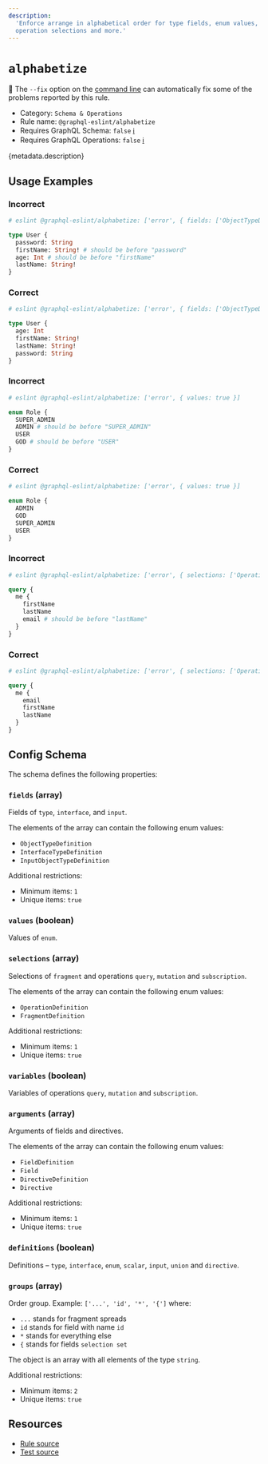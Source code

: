 ```yaml
---
description:
  'Enforce arrange in alphabetical order for type fields, enum values, input object fields,
  operation selections and more.'
---
```


# `alphabetize`

🔧 The `--fix` option on the
[command line](https://eslint.org/docs/user-guide/command-line-interface#--fix) can automatically
fix some of the problems reported by this rule.

- Category: `Schema & Operations`
- Rule name: `@graphql-eslint/alphabetize`
- Requires GraphQL Schema: `false`
  [ℹ️](/docs/getting-started#extended-linting-rules-with-graphql-schema)
- Requires GraphQL Operations: `false`
  [ℹ️](/docs/getting-started#extended-linting-rules-with-siblings-operations)

{metadata.description}

## Usage Examples

### Incorrect

```graphql
# eslint @graphql-eslint/alphabetize: ['error', { fields: ['ObjectTypeDefinition'] }]

type User {
  password: String
  firstName: String! # should be before "password"
  age: Int # should be before "firstName"
  lastName: String!
}
```

### Correct

```graphql
# eslint @graphql-eslint/alphabetize: ['error', { fields: ['ObjectTypeDefinition'] }]

type User {
  age: Int
  firstName: String!
  lastName: String!
  password: String
}
```

### Incorrect

```graphql
# eslint @graphql-eslint/alphabetize: ['error', { values: true }]

enum Role {
  SUPER_ADMIN
  ADMIN # should be before "SUPER_ADMIN"
  USER
  GOD # should be before "USER"
}
```

### Correct

```graphql
# eslint @graphql-eslint/alphabetize: ['error', { values: true }]

enum Role {
  ADMIN
  GOD
  SUPER_ADMIN
  USER
}
```

### Incorrect

```graphql
# eslint @graphql-eslint/alphabetize: ['error', { selections: ['OperationDefinition'] }]

query {
  me {
    firstName
    lastName
    email # should be before "lastName"
  }
}
```

### Correct

```graphql
# eslint @graphql-eslint/alphabetize: ['error', { selections: ['OperationDefinition'] }]

query {
  me {
    email
    firstName
    lastName
  }
}
```

## Config Schema

The schema defines the following properties:

### `fields` (array)

Fields of `type`, `interface`, and `input`.

The elements of the array can contain the following enum values:

- `ObjectTypeDefinition`
- `InterfaceTypeDefinition`
- `InputObjectTypeDefinition`

Additional restrictions:

- Minimum items: `1`
- Unique items: `true`

### `values` (boolean)

Values of `enum`.

### `selections` (array)

Selections of `fragment` and operations `query`, `mutation` and `subscription`.

The elements of the array can contain the following enum values:

- `OperationDefinition`
- `FragmentDefinition`

Additional restrictions:

- Minimum items: `1`
- Unique items: `true`

### `variables` (boolean)

Variables of operations `query`, `mutation` and `subscription`.

### `arguments` (array)

Arguments of fields and directives.

The elements of the array can contain the following enum values:

- `FieldDefinition`
- `Field`
- `DirectiveDefinition`
- `Directive`

Additional restrictions:

- Minimum items: `1`
- Unique items: `true`

### `definitions` (boolean)

Definitions – `type`, `interface`, `enum`, `scalar`, `input`, `union` and `directive`.

### `groups` (array)

Order group. Example: `['...', 'id', '*', '{']` where:

- `...` stands for fragment spreads
- `id` stands for field with name `id`
- `*` stands for everything else
- `{` stands for fields `selection set`

The object is an array with all elements of the type `string`.

Additional restrictions:

- Minimum items: `2`
- Unique items: `true`

## Resources

- [Rule source](https://github.com/dimaMachina/graphql-eslint/tree/master/packages/plugin/src/rules/alphabetize.ts)
- [Test source](https://github.com/dimaMachina/graphql-eslint/tree/master/packages/plugin/__tests__/alphabetize.spec.ts)

